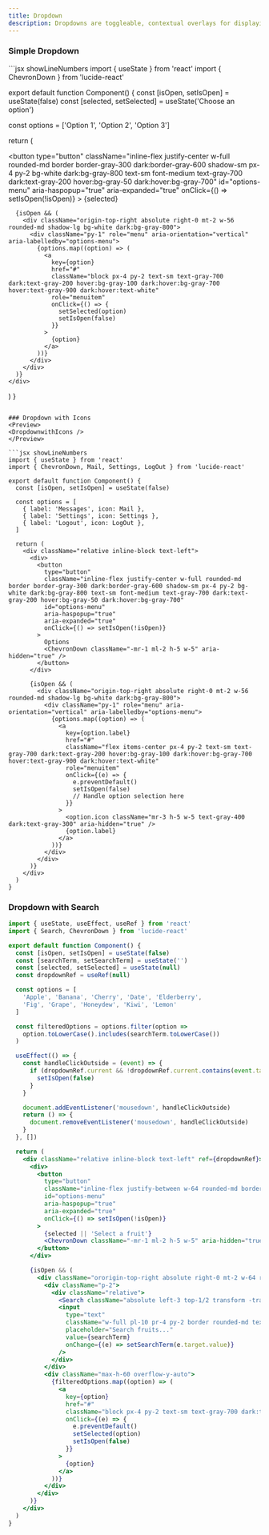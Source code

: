 ```yaml
---
title: Dropdown
description: Dropdowns are toggleable, contextual overlays for displaying lists of links and actions in a dropdown menu format.
---
```


### Simple Dropdown
<Preview>
<SimpleDropdown />
</Preview>
```jsx showLineNumbers
import { useState } from 'react'
import { ChevronDown } from 'lucide-react'

export default function Component() {
  const [isOpen, setIsOpen] = useState(false)
  const [selected, setSelected] = useState('Choose an option')

  const options = ['Option 1', 'Option 2', 'Option 3']

  return (
    <div className="relative inline-block text-left">
      <div>
        <button
          type="button"
          className="inline-flex justify-center w-full rounded-md border border-gray-300 dark:border-gray-600 shadow-sm px-4 py-2 bg-white dark:bg-gray-800 text-sm font-medium text-gray-700 dark:text-gray-200 hover:bg-gray-50 dark:hover:bg-gray-700"
          id="options-menu"
          aria-haspopup="true"
          aria-expanded="true"
          onClick={() => setIsOpen(!isOpen)}
        >
          {selected}
          <ChevronDown className="-mr-1 ml-2 h-5 w-5" aria-hidden="true" />
        </button>
      </div>

      {isOpen && (
        <div className="origin-top-right absolute right-0 mt-2 w-56 rounded-md shadow-lg bg-white dark:bg-gray-800">
          <div className="py-1" role="menu" aria-orientation="vertical" aria-labelledby="options-menu">
            {options.map((option) => (
              <a
                key={option}
                href="#"
                className="block px-4 py-2 text-sm text-gray-700 dark:text-gray-200 hover:bg-gray-100 dark:hover:bg-gray-700 hover:text-gray-900 dark:hover:text-white"
                role="menuitem"
                onClick={() => {
                  setSelected(option)
                  setIsOpen(false)
                }}
              >
                {option}
              </a>
            ))}
          </div>
        </div>
      )}
    </div>
  )
}
```

### Dropdown with Icons
<Preview>
<DropdownwithIcons />
</Preview>

```jsx showLineNumbers
import { useState } from 'react'
import { ChevronDown, Mail, Settings, LogOut } from 'lucide-react'

export default function Component() {
  const [isOpen, setIsOpen] = useState(false)

  const options = [
    { label: 'Messages', icon: Mail },
    { label: 'Settings', icon: Settings },
    { label: 'Logout', icon: LogOut },
  ]

  return (
    <div className="relative inline-block text-left">
      <div>
        <button
          type="button"
          className="inline-flex justify-center w-full rounded-md border border-gray-300 dark:border-gray-600 shadow-sm px-4 py-2 bg-white dark:bg-gray-800 text-sm font-medium text-gray-700 dark:text-gray-200 hover:bg-gray-50 dark:hover:bg-gray-700"
          id="options-menu"
          aria-haspopup="true"
          aria-expanded="true"
          onClick={() => setIsOpen(!isOpen)}
        >
          Options
          <ChevronDown className="-mr-1 ml-2 h-5 w-5" aria-hidden="true" />
        </button>
      </div>

      {isOpen && (
        <div className="origin-top-right absolute right-0 mt-2 w-56 rounded-md shadow-lg bg-white dark:bg-gray-800">
          <div className="py-1" role="menu" aria-orientation="vertical" aria-labelledby="options-menu">
            {options.map((option) => (
              <a
                key={option.label}
                href="#"
                className="flex items-center px-4 py-2 text-sm text-gray-700 dark:text-gray-200 hover:bg-gray-100 dark:hover:bg-gray-700 hover:text-gray-900 dark:hover:text-white"
                role="menuitem"
                onClick={(e) => {
                  e.preventDefault()
                  setIsOpen(false)
                  // Handle option selection here
                }}
              >
                <option.icon className="mr-3 h-5 w-5 text-gray-400 dark:text-gray-300" aria-hidden="true" />
                {option.label}
              </a>
            ))}
          </div>
        </div>
      )}
    </div>
  )
}
```

### Dropdown with Search
<Preview>
<SearchableDropdown />
</Preview>

```jsx showLineNumbers
import { useState, useEffect, useRef } from 'react'
import { Search, ChevronDown } from 'lucide-react'

export default function Component() {
  const [isOpen, setIsOpen] = useState(false)
  const [searchTerm, setSearchTerm] = useState('')
  const [selected, setSelected] = useState(null)
  const dropdownRef = useRef(null)

  const options = [
    'Apple', 'Banana', 'Cherry', 'Date', 'Elderberry',
    'Fig', 'Grape', 'Honeydew', 'Kiwi', 'Lemon'
  ]

  const filteredOptions = options.filter(option =>
    option.toLowerCase().includes(searchTerm.toLowerCase())
  )

  useEffect(() => {
    const handleClickOutside = (event) => {
      if (dropdownRef.current && !dropdownRef.current.contains(event.target)) {
        setIsOpen(false)
      }
    }

    document.addEventListener('mousedown', handleClickOutside)
    return () => {
      document.removeEventListener('mousedown', handleClickOutside)
    }
  }, [])

  return (
    <div className="relative inline-block text-left" ref={dropdownRef}>
      <div>
        <button
          type="button"
          className="inline-flex justify-between w-64 rounded-md border border-gray-300 dark:border-gray-600 shadow-sm px-4 py-2 bg-white dark:bg-gray-800 text-sm font-medium text-gray-700 dark:text-gray-200 hover:bg-gray-50 dark:hover:bg-gray-700"
          id="options-menu"
          aria-haspopup="true"
          aria-expanded="true"
          onClick={() => setIsOpen(!isOpen)}
        >
          {selected || 'Select a fruit'}
          <ChevronDown className="-mr-1 ml-2 h-5 w-5" aria-hidden="true" />
        </button>
      </div>

      {isOpen && (
        <div className="ororigin-top-right absolute right-0 mt-2 w-64 rounded-md shadow-lg bg-white dark:bg-gray-800">
          <div className="p-2">
            <div className="relative">
              <Search className="absolute left-3 top-1/2 transform -translate-y-1/2 text-gray-400 dark:text-gray-300" />
              <input
                type="text"
                className="w-full pl-10 pr-4 py-2 border rounded-md text-sm dark:bg-gray-700 dark:border-gray-500 dark:text-gray-200"
                placeholder="Search fruits..."
                value={searchTerm}
                onChange={(e) => setSearchTerm(e.target.value)}
              />
            </div>
          </div>
          <div className="max-h-60 overflow-y-auto">
            {filteredOptions.map((option) => (
              <a
                key={option}
                href="#"
                className="block px-4 py-2 text-sm text-gray-700 dark:text-gray-200 hover:bg-gray-100 dark:hover:bg-gray-700 hover:text-gray-900 dark:hover:text-white"
                onClick={(e) => {
                  e.preventDefault()
                  setSelected(option)
                  setIsOpen(false)
                }}
              >
                {option}
              </a>
            ))}
          </div>
        </div>
      )}
    </div>
  )
}
```
